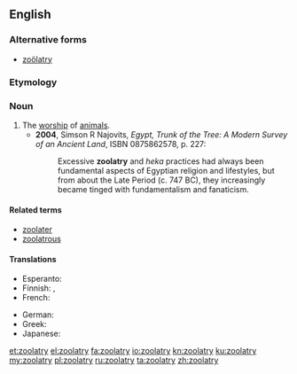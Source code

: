 ==English==
{{wikipedia|Animal worship}}

===Alternative forms===
* [[zoölatry]]

===Etymology===
{{confix|zoo|latry|lang=en}}

===Noun===
{{en-noun|-}}

# The [[worship]] of [[animal]]s.
#* '''2004''', Simson R Najovits, ''Egypt, Trunk of the Tree: A Modern Survey of an Ancient Land'', ISBN 0875862578, p. 227:
#*: Excessive '''zoolatry''' and ''heka'' practices had always been fundamental aspects of Egyptian religion and lifestyles, but from about the Late Period (c. 747 BC), they increasingly became tinged with fundamentalism and fanaticism.

====Related terms====
* [[zoolater]]
* [[zoolatrous]]

====Translations====
{{trans-top|worship of animals}}
* Esperanto: {{t|eo|zoolatrio}}
* Finnish: {{t|fi|eläintenpalvonta}}, {{t|fi|zoolatria}}
* French: {{t|fr|zoolâtrie|f}}
{{trans-mid}}
* German: {{t+|de|Zoolatrie|f}}
* Greek: {{t+|el|ζωολατρία|f}}
* Japanese: {{t|ja|動物崇拝|tr=どうぶつすうはい, dōbutsusūhai}}
{{trans-bottom}}

[[et:zoolatry]]
[[el:zoolatry]]
[[fa:zoolatry]]
[[io:zoolatry]]
[[kn:zoolatry]]
[[ku:zoolatry]]
[[my:zoolatry]]
[[pl:zoolatry]]
[[ru:zoolatry]]
[[ta:zoolatry]]
[[zh:zoolatry]]